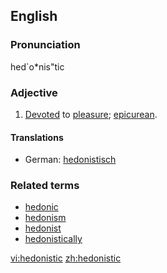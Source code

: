==English==

===Pronunciation===
hed`o*nis"tic

===Adjective===
{{en-adj}}

# [[Devote]]d to [[pleasure]]; [[epicurean]].

====Translations====
{{trans-top}}
*German: [[hedonistisch]]
{{trans-mid}}
{{trans-bottom}}

===Related terms===
* [[hedonic]]
* [[hedonism]]
* [[hedonist]]
* [[hedonistically]]

[[vi:hedonistic]]
[[zh:hedonistic]]